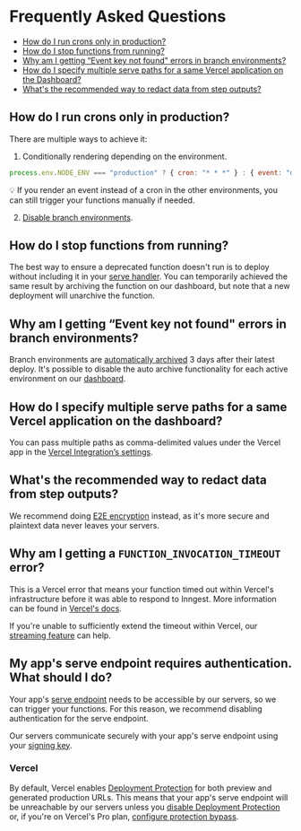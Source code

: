# Frequently Asked Questions

- [How do I run crons only in production?](#how-do-i-run-crons-only-in-production)
- [How do I stop functions from running?](#how-do-i-stop-functions-from-running)
- [Why am I getting “Event key not found" errors in branch environments?](#why-am-i-getting-event-key-not-found-errors-in-branch-environments)
- [How do I specify multiple serve paths for a same Vercel application on the Dashboard?](#why-am-i-getting-event-key-not-found-errors-in-branch-environments)
- [What's the recommended way to redact data from step outputs?](#what-s-the-recommended-way-to-redact-data-from-step-outputs)

## How do I run crons only in production?

There are multiple ways to achieve it:
1. Conditionally rendering depending on the environment.
```javascript
process.env.NODE_ENV === "production" ? { cron: "* * *" } : { event: "dev/manualXYZ" }
```
💡 If you render an event instead of a cron in the other environments, you can still trigger your functions manually if needed.

2. [Disable branch environments](https://www.inngest.com/docs/platform/environments#disabling-branch-environments-in-vercel).

## How do I stop functions from running?
The best way to ensure a deprecated function doesn't run is to deploy without including it in your [serve handler](https://www.inngest.com/docs/reference/serve). You can temporarily achieved the same result by archiving the function on our dashboard, but note that a new deployment will unarchive the function.

## Why am I getting “Event key not found" errors in branch environments?
Branch environments are [automatically archived](https://www.inngest.com/docs/platform/environments#archiving-branch-environments) 3 days after their latest deploy.
It's possible to disable the auto archive functionality for each active environment on our [dashboard](https://app.inngest.com/env).


## How do I specify multiple serve paths for a same Vercel application on the dashboard?
You can pass multiple paths as comma-delimited values under the Vercel app in the [Vercel Integration’s settings](https://app.inngest.com/settings/integrations/vercel).

## What's the recommended way to redact data from step outputs?
We recommend doing [E2E encryption](https://www.inngest.com/docs/reference/middleware/examples#e2-e-encryption) instead, as it's more secure and plaintext data never leaves your servers.

## Why am I getting a `FUNCTION_INVOCATION_TIMEOUT` error?
This is a Vercel error that means your function timed out within Vercel's infrastructure before it was able to respond to Inngest. More information can be found in [Vercel's docs](https://vercel.com/docs/functions/serverless-functions/runtimes#max-duration).

If you're unable to sufficiently extend the timeout within Vercel, our [streaming feature](https://www.inngest.com/docs/streaming) can help.

## My app's serve endpoint requires authentication. What should I do?
Your app's [serve endpoint](https://www.inngest.com/docs/sdk/serve) needs to be accessible by our
servers, so we can trigger your functions. For this reason, we recommend disabling authentication
for the serve endpoint.

Our servers communicate securely with your app's serve endpoint using your [signing key](https://www.inngest.com/docs/sdk/serve#signing-key).

### Vercel
By default, Vercel enables [Deployment Protection](https://vercel.com/docs/security/deployment-protection)
for both preview and generated production URLs. This means that your app's serve endpoint will be
unreachable by our servers unless you [disable Deployment Protection](https://vercel.com/docs/security/deployment-protection#configuring-deployment-protection)
or, if you're on Vercel's Pro plan, [configure protection bypass](https://www.inngest.com/docs/deploy/vercel#bypassing-deployment-protection).
